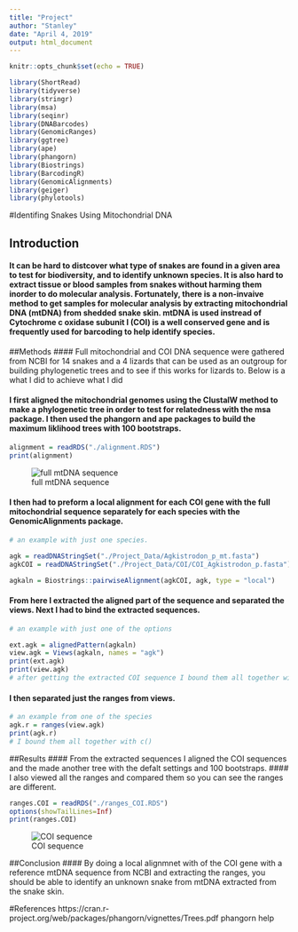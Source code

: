 ```yaml
---
title: "Project"
author: "Stanley"
date: "April 4, 2019"
output: html_document
---
```


```r
knitr::opts_chunk$set(echo = TRUE)
```

```r
library(ShortRead)
library(tidyverse)
library(stringr)
library(msa)
library(seqinr)
library(DNABarcodes)
library(GenomicRanges)
library(ggtree)
library(ape)
library(phangorn)
library(Biostrings)
library(BarcodingR)
library(GenomicAlignments)
library(geiger)
library(phylotools)

```

#Identifing Snakes Using Mitochondrial DNA


## Introduction
#### It can be hard to distcover what type of snakes are found in a given area to test for biodiversity, and to identify unknown species. It is also hard to extract tissue or blood samples from snakes without harming them inorder to do molecular analysis. Fortunately, there is a non-invaive method to get samples for molecular analysis by extracting mitochondrial DNA (mtDNA) from shedded snake skin. mtDNA is used instread of  Cytochrome c oxidase subunit I (COI) is a well conserved gene and is frequently used for barcoding to help identify species. 

##Methods
#### Full mitochondrial and COI DNA sequence were gathered from NCBI for 14 snakes and a 4 lizards that can be used as an outgroup for building phylogenetic trees and to see if this works for lizards to. Below is a what I did to achieve what I did


#### I first aligned the mitochondrial genomes using the ClustalW method to make a phylogenetic tree in order to test for relatedness with the msa package. I then used the phangorn and ape packages to build the maximum liklihood trees with 100 bootstraps. 
```r
alignment = readRDS("./alignment.RDS")
print(alignment) 

```
![full mtDNA sequence](./root_full_tree.png)



#### I then had to preform a local alignment for each COI gene with the full mitochondrial sequence separately for each species with the GenomicAlignments package. 
```r
# an example with just one species.

agk = readDNAStringSet("./Project_Data/Agkistrodon_p_mt.fasta")
agkCOI = readDNAStringSet("./Project_Data/COI/COI_Agkistrodon_p.fasta")

agkaln = Biostrings::pairwiseAlignment(agkCOI, agk, type = "local")


```



#### From here I extracted the aligned part of the sequence and separated the views. Next I had to bind the extracted sequences. 
```r
# an example with just one of the options

ext.agk = alignedPattern(agkaln)
view.agk = Views(agkaln, names = "agk")
print(ext.agk)
print(view.agk)
# after getting the extracted COI sequence I bound them all together with c()

```



#### I then separated just the ranges from views. 
```r
# an example from one of the species 
agk.r = ranges(view.agk)
print(agk.r)
# I bound them all together with c()
```

##Results
#### From the extracted sequences I aligned the COI sequences and the made another tree with the defalt settings and 100 bootstraps.
#### I also viewed all the ranges and compared them so you can see the ranges are different.
```r
ranges.COI = readRDS("./ranges_COI.RDS")
options(showTailLines=Inf)
print(ranges.COI)
```
![COI sequence](./full_COI_tree.png)


##Conclusion
#### By doing a local alignmnet with of the COI gene with a reference mtDNA sequence from NCBI and extracting the ranges, you should be able to identify an unknown snake from mtDNA extracted from the snake skin.


#References
https://cran.r-project.org/web/packages/phangorn/vignettes/Trees.pdf 
phangorn help







